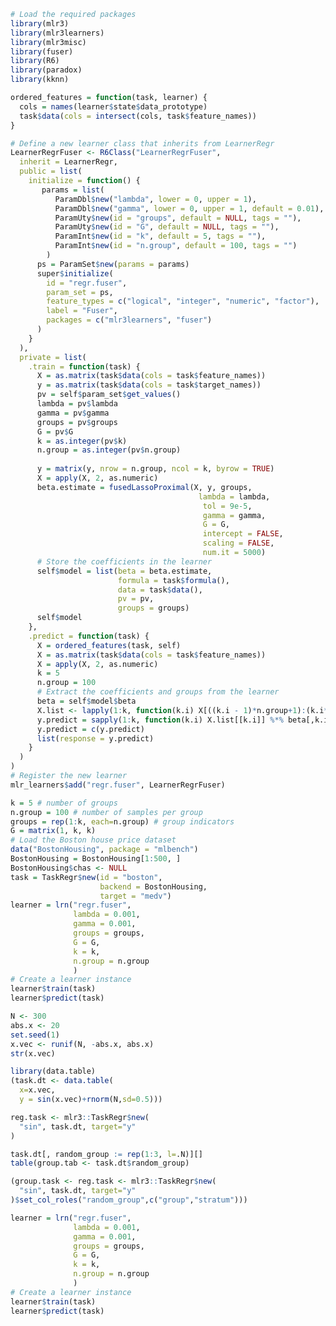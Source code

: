 ```r
# Load the required packages
library(mlr3)
library(mlr3learners)
library(mlr3misc)
library(fuser)
library(R6)
library(paradox)
library(kknn)
```

```r

ordered_features = function(task, learner) {
  cols = names(learner$state$data_prototype)
  task$data(cols = intersect(cols, task$feature_names))
}

# Define a new learner class that inherits from LearnerRegr
LearnerRegrFuser <- R6Class("LearnerRegrFuser",
  inherit = LearnerRegr,
  public = list( 
    initialize = function() {
       params = list(
          ParamDbl$new("lambda", lower = 0, upper = 1),
          ParamDbl$new("gamma", lower = 0, upper = 1, default = 0.01),
          ParamUty$new(id = "groups", default = NULL, tags = ""),
          ParamUty$new(id = "G", default = NULL, tags = ""),
          ParamInt$new(id = "k", default = 5, tags = ""),
          ParamInt$new(id = "n.group", default = 100, tags = "")
        )
      ps = ParamSet$new(params = params)
      super$initialize(
        id = "regr.fuser",
        param_set = ps,
        feature_types = c("logical", "integer", "numeric", "factor"),
        label = "Fuser",
        packages = c("mlr3learners", "fuser")
      )
    }
  ),
  private = list(
    .train = function(task) {
      X = as.matrix(task$data(cols = task$feature_names))
      y = as.matrix(task$data(cols = task$target_names))
      pv = self$param_set$get_values()
      lambda = pv$lambda
      gamma = pv$gamma
      groups = pv$groups
      G = pv$G
      k = as.integer(pv$k) 
      n.group = as.integer(pv$n.group)
      
      y = matrix(y, nrow = n.group, ncol = k, byrow = TRUE)
      X = apply(X, 2, as.numeric)
      beta.estimate = fusedLassoProximal(X, y, groups, 
                                          lambda = lambda, 
                                           tol = 9e-5, 
                                           gamma = gamma,
                                           G = G, 
                                           intercept = FALSE,
                                           scaling = FALSE,
                                           num.it = 5000) 
      # Store the coefficients in the learner
      self$model = list(beta = beta.estimate, 
                        formula = task$formula(),
                        data = task$data(),
                        pv = pv,
                        groups = groups)
      self$model
    },
    .predict = function(task) {
      X = ordered_features(task, self)
      X = as.matrix(task$data(cols = task$feature_names))
      X = apply(X, 2, as.numeric)
      k = 5
      n.group = 100
      # Extract the coefficients and groups from the learner
      beta = self$model$beta
      X.list <- lapply(1:k, function(k.i) X[((k.i - 1)*n.group+1):(k.i*n.group), ])
      y.predict = sapply(1:k, function(k.i) X.list[[k.i]] %*% beta[,k.i]) 
      y.predict = c(y.predict)
      list(response = y.predict)
    }
  )
)
# Register the new learner
mlr_learners$add("regr.fuser", LearnerRegrFuser)

k = 5 # number of groups
n.group = 100 # number of samples per group
groups = rep(1:k, each=n.group) # group indicators
G = matrix(1, k, k) 
# Load the Boston house price dataset
data("BostonHousing", package = "mlbench")
BostonHousing = BostonHousing[1:500, ]
BostonHousing$chas <- NULL
task = TaskRegr$new(id = "boston", 
                    backend = BostonHousing, 
                    target = "medv")
learner = lrn("regr.fuser", 
              lambda = 0.001, 
              gamma = 0.001, 
              groups = groups, 
              G = G,
              k = k,
              n.group = n.group
              )
# Create a learner instance
learner$train(task)
learner$predict(task)
```

```r
N <- 300
abs.x <- 20
set.seed(1)
x.vec <- runif(N, -abs.x, abs.x)
str(x.vec)

library(data.table)
(task.dt <- data.table(
  x=x.vec,
  y = sin(x.vec)+rnorm(N,sd=0.5)))

reg.task <- mlr3::TaskRegr$new(
  "sin", task.dt, target="y"
)

task.dt[, random_group := rep(1:3, l=.N)][]
table(group.tab <- task.dt$random_group)

(group.task <- reg.task <- mlr3::TaskRegr$new(
  "sin", task.dt, target="y"
)$set_col_roles("random_group",c("group","stratum")))
```

```r
learner = lrn("regr.fuser", 
              lambda = 0.001, 
              gamma = 0.001, 
              groups = groups, 
              G = G,
              k = k,
              n.group = n.group
              )
# Create a learner instance
learner$train(task)
learner$predict(task)

```
